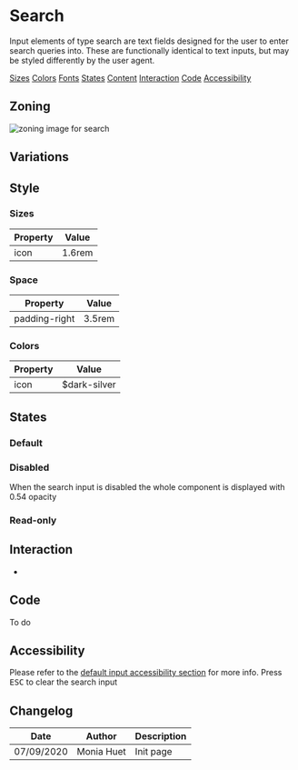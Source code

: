 
<Meta title="Components/Form/Input/Search" />

# Search

Input elements of type search are text fields designed for the user to enter search queries into.
These are functionally identical to text inputs, but may be styled differently by the user agent.

<Row>
	<Col centered="all">
		<a href="#sizes">Sizes</a>
	</Col>
	<Col centered="all">
		<a href="#colors">Colors</a>
	</Col>
	<Col centered="all">
		<a href="#fonts">Fonts</a>
	</Col>
	<Col centered="all">
		<a href="#states">States</a>
	</Col>
	<Col centered="all">
		<a href="#content">Content</a>
	</Col>
		<Col centered="all">
		<a href="#interaction">Interaction</a>
	</Col>
	<Col centered="all">
		<a href="#code">Code</a>
	</Col>
	<Col centered="all">
		<a href="#accessibility">Accessibility</a>
	</Col>
</Row>


## Zoning

<img src={InputZoning} alt="zoning image for search" className="full" class="full" />

## Variations

## Style

### Sizes <a id="sizes" />

| Property                       | Value             | 
| ------------------------------ | ----------------- | 
| icon							 | 1.6rem      |


### Space <a id="space" />

| Property                       | Value             | 
| ------------------------------ | ----------------- | 
| padding-right					 | 3.5rem            | 

### Colors <a id="colors" />

| Property                       | Value                               | 
| ------------------------------ | ----------------------------------- | 
| icon		                     | $dark-silver                        |


## States <a id="states" />

### Default
<Story id="components-form--search" />

### Disabled 

When the search input is disabled the whole component is displayed with 0.54 opacity

<Story id="components-form--search-disabled" />

### Read-only 

<Story id="components-form--search-read-only" />


## Interaction <a id="interaction" />

-

## Code <a id="code" />

To do

## Accessibility <a id="accessibility" />

Please refer to the <a href="">default input accessibility section</a> for more info.
Press <kbd>ESC</kbd> to clear the search input


## Changelog

| Date       | Author      | Description |
| ---------- | ----------- | ----------- |
| 07/09/2020 | Monia Huet  | Init page   |
